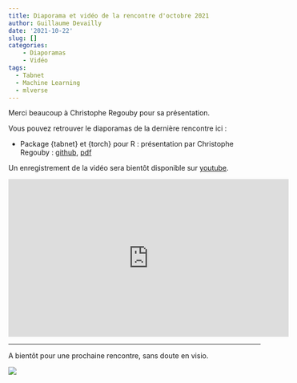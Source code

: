 ```yaml
---
title: Diaporama et vidéo de la rencontre d'octobre 2021
author: Guillaume Devailly
date: '2021-10-22'
slug: []
categories:
    - Diaporamas
    - Vidéo
tags:
  - Tabnet
  - Machine Learning
  - mlverse
---
```


Merci beaucoup à Christophe Regouby pour sa présentation.

Vous pouvez retrouver le diaporamas de la dernière rencontre ici :

- Package {tabnet} et {torch} pour R : présentation  par Christophe Regouby :
[github](https://github.com/cregouby/R-toulouse-tabnet),
[pdf](https://r-toulouse.netlify.app/diapos/2021_10_20_tabnet.pdf)

Un enregistrement de la vidéo sera bientôt disponible sur [youtube](https://www.youtube.com/watch?v=TpGDr1ChSnY).

<iframe width="560" height="315" src="https://www.youtube.com/embed/TpGDr1ChSnY" title="YouTube video player" frameborder="0" allow="accelerometer; autoplay; clipboard-write; encrypted-media; gyroscope; picture-in-picture" allowfullscreen></iframe>

---

A bientôt pour une prochaine rencontre, sans doute en visio.

![](/img/logo.svg)
